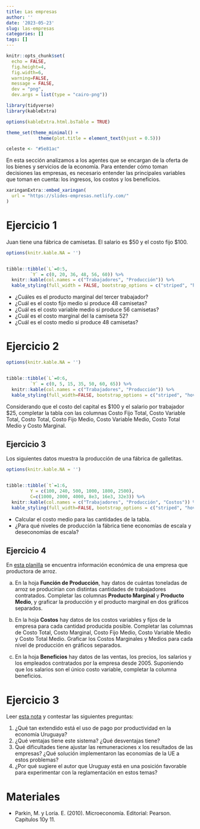 ```yaml
---
title: Las empresas
author: ''
date: '2023-05-23'
slug: las-empresas
categories: []
tags: []
---
```


```r
knitr::opts_chunk$set(
  echo = FALSE, 
  fig.height=4, 
  fig.width=6, 
  warning=FALSE, 
  message = FALSE,
  dev = "png", 
  dev.args = list(type = "cairo-png"))

library(tidyverse)
library(kableExtra)

options(kableExtra.html.bsTable = TRUE)

theme_set(theme_minimal() + 
            theme(plot.title = element_text(hjust = 0.5)))

celeste <- "#5e81ac"

```


En esta sección analizamos a los agentes que se encargan de la oferta de los bienes y servicios de la economía. Para entender cómo toman decisiones las empresas, es necesario entender las principales variables que toman en cuenta: los ingresos, los costos y los beneficios.


```r
xaringanExtra::embed_xaringan(
  url = "https://slides-empresas.netlify.com/"
)
```





# Ejercicio 1 

Juan tiene una fábrica de camisetas. El salario es $50 y el costo fijo \$100. 

```r

options(knitr.kable.NA = '')


tibble::tibble(`L`=0:5,
         `Y` = c(0, 20, 36, 48, 56, 60)) %>% 
  knitr::kable(col.names = c("Trabajadores", "Producción")) %>% 
  kable_styling(full_width = FALSE, bootstrap_options = c("striped", "hover"))

```


- ¿Cuáles es el producto marginal del tercer trabajador?
- ¿Cuál es el costo fijo medio si produce 48 camisetas?
- ¿Cuál es el costo variable medio si produce 56 camisetas?
- ¿Cuál es el costo marginal del la camiseta 52?
- ¿Cuál es el costo medio si produce 48 camisetas?



# Ejercicio 2


```r

options(knitr.kable.NA = '')


tibble::tibble(`L`=0:6,
         `Y` = c(0, 5, 15, 35, 50, 60, 65)) %>% 
  knitr::kable(col.names = c("Trabajadores", "Producción")) %>% 
  kable_styling(full_width=FALSE, bootstrap_options = c("striped", "hover"))

```


Considerando que el costo del capital es $100 y el salario por trabajador \$25, completar la tabla con las columnas Costo Fijo Total, Costo Variable Total, Costo Total, Costo Fijo Medio, Costo Variable Medio, Costo Total Medio y Costo Marginal. 


## Ejercicio 3

Los siguientes datos muestra la producción de una fábrica de galletitas.


```r

options(knitr.kable.NA = '')


tibble::tibble(`t`=1:6,
         Y = c(100, 240, 500, 1000, 1800, 2500),
         C=c(1000, 2000, 4000, 8e3, 16e3, 32e3)) %>% 
  knitr::kable(col.names = c("Trabajadores", "Producción", "Costos")) %>% 
  kable_styling(full_width=FALSE, bootstrap_options = c("striped", "hover"))

```


- Calcular el costo medio para las cantidades de la tabla.
- ¿Para qué niveles de producción la fábrica tiene economías de escala y deseconomías de escala?

## Ejercicio 4

En [esta planilla](https://docs.google.com/spreadsheets/d/1haqSHV89zGkzHPeDg2iDPXjnahR2-ULGC9rlpaHyWfk/edit?usp=sharing) se encuentra información económica de una empresa que productora de arroz.

a) En la hoja __Función de Producción__, hay datos de cuántas toneladas de arroz se producirían con distintas cantidades de trabajadores contratados. Completar las columnas __Producto Marginal__ y __Producto Medio__, y graficar la producción y el producto marginal en dos gráficos separados.

b) En la hoja __Costos__ hay datos de los costos variables y fijos de la empresa para cada cantidad producida posible. Completar las columnas de Costo Total, Costo Marginal, Costo Fijo Medio, Costo Variable Medio y Costo Total Medio. Graficar los Costos Marginales y Medios para cada nivel de producción en gráficos separados.

c) En la hoja __Beneficios__ hay datos de las ventas, los precios, los salarios y los empleados contratados por la empresa desde 2005. Suponiendo que los salarios son el único costo variable, completar la columna beneficios.




# Ejercicio 3



Leer [esta nota](https://ladiaria.com.uy/articulo/2010/5/salarios-productividad-y-poder/) y contestar las siguientes preguntas:

1) ¿Qué tan extendido está el uso de pago por productividad en la economía Uruguaya?
2) ¿Qué ventajas tiene este sistema? ¿Qué desventajas tiene?
4) Qué dificultades tiene ajustar las remuneraciones x los resultados de las empresas? ¿Qué solución implementaron las economías de la UE a estos problemas?
5) ¿Por qué sugiere el autor que Uruguay está en una posición favorable para experimentar con la reglamentación en estos temas?


# Materiales

- Parkin, M. y Loría. E. (2010). Microeconomía. Editorial: Pearson. Capítulos 10y 11.